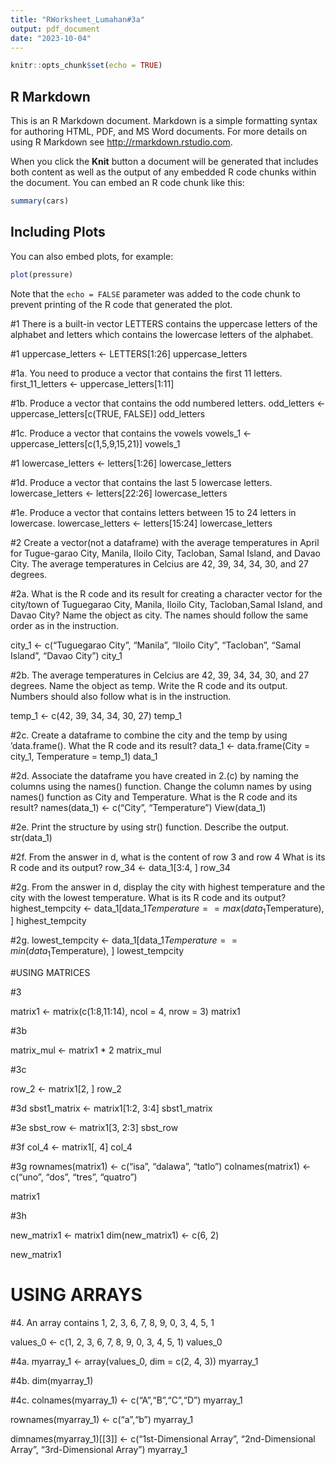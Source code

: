 ```yaml
---
title: "RWorksheet_Lumahan#3a"
output: pdf_document
date: "2023-10-04"
---
```


```r
knitr::opts_chunk$set(echo = TRUE)
```

## R Markdown

This is an R Markdown document. Markdown is a simple formatting syntax for authoring HTML, PDF, and MS Word documents. For more details on using R Markdown see <http://rmarkdown.rstudio.com>.

When you click the **Knit** button a document will be generated that includes both content as well as the output of any embedded R code chunks within the document. You can embed an R code chunk like this:

```r
summary(cars)
```

## Including Plots

You can also embed plots, for example:

```r
plot(pressure)
```

Note that the `echo = FALSE` parameter was added to the code chunk to prevent printing of the R code that generated the plot.





#1 There is a built-in vector LETTERS contains the uppercase letters of the alphabet and letters which contains the lowercase letters of the alphabet.



#1
uppercase_letters <- LETTERS[1:26]
uppercase_letters



#1a. You need to produce a vector that contains the first 11 letters.
first_11_letters <- uppercase_letters[1:11]



#1b. Produce a vector that contains the odd numbered letters.
odd_letters <- uppercase_letters[c(TRUE, FALSE)]
odd_letters



#1c. Produce a vector that contains the vowels
vowels_1 <- uppercase_letters[c(1,5,9,15,21)]
vowels_1



#1
lowercase_letters <- letters[1:26]
lowercase_letters



#1d. Produce a vector that contains the last 5 lowercase letters.
lowercase_letters <- letters[22:26]
lowercase_letters



#1e. Produce a vector that contains letters between 15 to 24 letters in lowercase.
lowercase_letters <- letters[15:24]
lowercase_letters



#2 Create a vector(not a dataframe) with the average temperatures in April for Tugue-garao City, Manila, Iloilo City, Tacloban, Samal Island, and Davao City. The average temperatures in Celcius are 42, 39, 34, 34, 30, and 27 degrees.



#2a. What is the R code and its result for creating a character vector for the city/town of Tuguegarao City, Manila, Iloilo City, Tacloban,Samal Island, and Davao City? Name the object as city. The names should follow the same order as in the instruction.



city_1 <- c("Tuguegarao City", "Manila", "Iloilo City", "Tacloban", "Samal Island", "Davao City")
city_1



#2b. The average temperatures in Celcius are 42, 39, 34, 34, 30, and 27 degrees. Name the object as temp. Write the R code and its output. Numbers should also follow what is in the instruction.


temp_1 <- c(42, 39, 34, 34, 30, 27)
temp_1



#2c. Create a dataframe to combine the city and the temp by using ‘data.frame(). What the R code and its result?
data_1 <- data.frame(City = city_1, Temperature = temp_1)
data_1



#2d. Associate the dataframe you have created in 2.(c) by naming the columns using the names() function. Change the column names by using names() function as City and Temperature. What is the R code and its result?
names(data_1) <- c("City", "Temperature")
View(data_1)



#2e. Print the structure by using str() function. Describe the output.
str(data_1)



#2f. From the answer in d, what is the content of row 3 and row 4 What is its R code and its output?
row_34 <- data_1[3:4, ]
row_34



#2g. From the answer in d, display the city with highest temperature and the city with the lowest temperature. What is its R code and its output?
highest_tempcity <- data_1[data_1$Temperature == max(data_1$Temperature), ]
highest_tempcity



#2g.
lowest_tempcity <- data_1[data_1$Temperature == min(data_1$Temperature), ]
lowest_tempcity



#USING MATRICES



#3

matrix1 <- matrix(c(1:8,11:14), ncol = 4, nrow = 3)
matrix1



#3b

matrix_mul <- matrix1 * 2
matrix_mul



#3c

row_2 <- matrix1[2, ]
row_2



#3d
sbst1_matrix <- matrix1[1:2, 3:4]
sbst1_matrix



#3e
sbst_row <- matrix1[3, 2:3]
sbst_row



#3f
col_4 <- matrix1[, 4]
col_4



#3g
rownames(matrix1) <- c("isa", "dalawa", "tatlo")
colnames(matrix1) <- c("uno", "dos", "tres", "quatro")

matrix1

#3h

new_matrix1 <- matrix1
dim(new_matrix1) <- c(6, 2)

new_matrix1




# USING ARRAYS



#4. An array contains 1, 2, 3, 6, 7, 8, 9, 0, 3, 4, 5, 1

values_0 <- c(1, 2, 3, 6, 7, 8, 9, 0, 3, 4, 5, 1)
values_0



#4a.
myarray_1 <- array(values_0, dim = c(2, 4, 3))
myarray_1



#4b.
dim(myarray_1)



#4c.
colnames(myarray_1) <- c("A","B","C","D")
myarray_1

rownames(myarray_1) <- c("a","b")
myarray_1

dimnames(myarray_1)[[3]] <- c("1st-Dimensional Array", "2nd-Dimensional Array", "3rd-Dimensional Array")
myarray_1